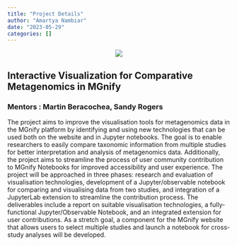 ```yaml
---
title: "Project Details"
author: "Amartya Nambiar"
date: "2023-05-29"
categories: []
---
```

<div style="text-align:center">
![](thumbnail.jpeg)
</div>

## Interactive Visualization for Comparative Metagenomics in MGnify
### **Mentors** : Martin Beracochea, Sandy Rogers\n
The project aims to improve the visualisation tools for metagenomics data in the MGnify platform by identifying and using new technologies that can be used both on the website and in Jupyter notebooks. The goal is to enable researchers to easily compare taxonomic information from multiple studies for better interpretation and analysis of metagenomics data. Additionally, the project aims to streamline the process of user community contribution to MGnify Notebooks for improved accessibility and user experience. The project will be approached in three phases: research and evaluation of visualisation technologies, development of a Jupyter/observable notebook for comparing and visualising data from two studies, and integration of a JupyterLab extension to streamline the contribution process. The deliverables include a report on suitable visualisation technologies, a fully-functional Jupyter/Observable Notebook, and an integrated extension for user contributions. As a stretch goal, a component for the MGnify website that allows users to select multiple studies and launch a notebook for cross-study analyses will be developed.

